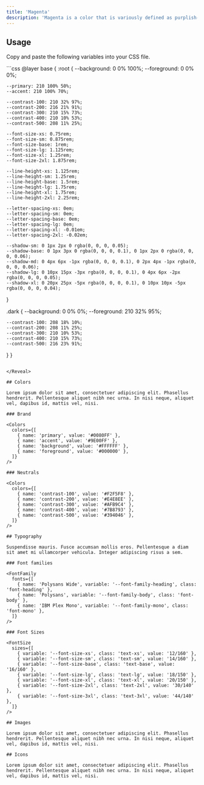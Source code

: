 ```yaml
---
title: 'Magenta'
description: 'Magenta is a color that is variously defined as purplish-red, reddish-purple, purplish, or mauvish-crimson.'
---
```


## Usage

Copy and paste the following variables into your CSS file.

<Reveal>
```css
@layer base {
  :root {
    --background: 0 0% 100%;
    --foreground: 0 0% 0%;

    --primary: 210 100% 50%;
    --accent: 210 100% 70%;

    --contrast-100: 210 32% 97%;
    --contrast-200: 216 21% 91%;
    --contrast-300: 210 15% 73%;
    --contrast-400: 210 10% 53%;
    --contrast-500: 208 11% 25%;

    --font-size-xs: 0.75rem;
    --font-size-sm: 0.875rem;
    --font-size-base: 1rem;
    --font-size-lg: 1.125rem;
    --font-size-xl: 1.25rem;
    --font-size-2xl: 1.875rem;

    --line-height-xs: 1.125rem;
    --line-height-sm: 1.25rem;
    --line-height-base: 1.5rem;
    --line-height-lg: 1.75rem;
    --line-height-xl: 1.75rem;
    --line-height-2xl: 2.25rem;

    --letter-spacing-xs: 0em;
    --letter-spacing-sm: 0em;
    --letter-spacing-base: 0em;
    --letter-spacing-lg: 0em;
    --letter-spacing-xl: -0.01em;
    --letter-spacing-2xl: -0.02em;

    --shadow-sm: 0 1px 2px 0 rgba(0, 0, 0, 0.05);
    --shadow-base: 0 1px 3px 0 rgba(0, 0, 0, 0.1), 0 1px 2px 0 rgba(0, 0, 0, 0.06);
    --shadow-md: 0 4px 6px -1px rgba(0, 0, 0, 0.1), 0 2px 4px -1px rgba(0, 0, 0, 0.06);
    --shadow-lg: 0 10px 15px -3px rgba(0, 0, 0, 0.1), 0 4px 6px -2px rgba(0, 0, 0, 0.05);
    --shadow-xl: 0 20px 25px -5px rgba(0, 0, 0, 0.1), 0 10px 10px -5px rgba(0, 0, 0, 0.04);

}

.dark {
--background: 0 0% 0%;
--foreground: 210 32% 95%;

    --contrast-100: 208 18% 10%;
    --contrast-200: 208 11% 25%;
    --contrast-300: 210 10% 53%;
    --contrast-400: 210 15% 73%;
    --contrast-500: 216 23% 91%;

}
}

```

</Reveal>

## Colors

Lorem ipsum dolor sit amet, consectetuer adipiscing elit. Phasellus hendrerit. Pellentesque aliquet nibh nec urna. In nisi neque, aliquet vel, dapibus id, mattis vel, nisi.

### Brand

<Colors
  colors={[
    { name: 'primary', value: '#0080FF' },
    { name: 'accent', value: '#9E00FF' },
    { name: 'background', value: '#FFFFFF' },
    { name: 'foreground', value: '#000000' },
  ]}
/>

### Neutrals

<Colors
  colors={[
    { name: 'contrast-100', value: '#F2F5F8' },
    { name: 'contrast-200', value: '#E4E8EE' },
    { name: 'contrast-300', value: '#AFB9C4' },
    { name: 'contrast-400', value: '#7B8793' },
    { name: 'contrast-500', value: '#394046' },
  ]}
/>

## Typography

Suspendisse mauris. Fusce accumsan mollis eros. Pellentesque a diam sit amet mi ullamcorper vehicula. Integer adipiscing risus a sem.

### Font families

<FontFamily
  fonts={[
    { name: 'Polysans Wide', variable: '--font-family-heading', class: 'font-heading' },
    { name: 'Polysans', variable: '--font-family-body', class: 'font-body' },
    { name: 'IBM Plex Mono', variable: '--font-family-mono', class: 'font-mono' },
  ]}
/>

### Font Sizes

<FontSize
  sizes={[
    { variable: '--font-size-xs', class: 'text-xs', value: '12/160' },
    { variable: '--font-size-sm', class: 'text-sm', value: '14/160' },
    { variable: '--font-size-base', class: 'text-base', value: '16/160' },
    { variable: '--font-size-lg', class: 'text-lg', value: '18/150' },
    { variable: '--font-size-xl', class: 'text-xl', value: '20/150' },
    { variable: '--font-size-2xl', class: 'text-2xl', value: '30/140' },
    { variable: '--font-size-3xl', class: 'text-3xl', value: '44/140' },
  ]}
/>

## Images

Lorem ipsum dolor sit amet, consectetuer adipiscing elit. Phasellus hendrerit. Pellentesque aliquet nibh nec urna. In nisi neque, aliquet vel, dapibus id, mattis vel, nisi.

## Icons

Lorem ipsum dolor sit amet, consectetuer adipiscing elit. Phasellus hendrerit. Pellentesque aliquet nibh nec urna. In nisi neque, aliquet vel, dapibus id, mattis vel, nisi.
```
